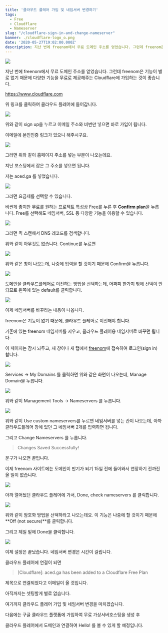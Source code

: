 ```yaml
---
title: '클라우드 플레어 가입 및 네임서버 변경하기'
tags: 
  - Free
  - Cloudflare
  - Nameserver
slug: "/cloudflare-sign-in-and-change-nameserver"
banner: ./cloudflare-logo_o.png
date: '2020-05-27T19:02:00.000Z'
description: 지난 번에 freenom에서 무료 도메인 주소를 얻었습니다. 그런데 freenom은 기능이 별로 없기 때문에 다양한 기능을 무료로 제공해주는 Cloudflare에 가입하는 것이 좋습니다.
---
```

![](./cloudflare-logo_o.png)

지난 번에 freenom에서 무료 도메인 주소를 얻었습니다. 그런데 freenom은 기능이 별로 없기 때문에 다양한 기능을 무료로 제공해주는 Cloudflare에 가입하는 것이 좋습니다.


<a href="https://www.cloudflare.com" target="_blank" rel="noopener noreferrer">https://www.cloudflare.com</a>

위 링크를 클릭하여 클라우드 플레어에 들어갑니다.


![](./1-sign-up_o.jpg)

위와 같이 sign up을 누르고 이메일 주소와 비번만 넣으면 바로 가입이 됩니다. 

이메일에 본인인증 링크가 있으니 해주시구요.


![](./2-add-site_o.jpg)

그러면 위와 같이 홈페이지 주소를 넣는 부분이 나오는데요. 

지난 포스팅에서 잡은 그 주소를 넣으면 됩니다.

저는 aced.ga 를 넣었습니다.


![](./3-select-a-plan_o.jpg)

그러면 요금제를 선택할 수 있습니다.

비싼게 좋지만 무료를 원하는 프로젝트 특성상 Free를 누른 후 **Confirm plan**을 누릅니다. Free를 선택해도 네임서버, SSL 등 다양한 기능을 이용할 수 있습니다.


![](./4-DNS-records_o.jpg)

그러면 퀵 스캔해서 DNS 레코드를 검색합니다.

위와 같이 아무것도 없습니다. Continue를 누르면


![](./5-add-records-later_o.jpg)

위와 같은 창이 나오는데, 나중에 입력을 할 것이기 때문에 Confirm을 누릅니다.


![](./6-moving_o.jpg)

도메인을 클라우드플레어로 이전하는 방법을 선택하는데, 어짜피 한가지 밖에 선택이 안되므로 왼쪽에 있는 default를 클릭합니다.


![](./7-change-nameserver_o.jpg)

이제 네임서버를 바꾸라는 내용이 나옵니다.

freenom은 기능이 없기 때문에, 클라우드 플레어로 이전해야 합니다.

기존에 있는 freenom 네임서버를 지우고, 클라우드 플레어용 네임서버로 바꾸면 됩니다.

이 페이지는 잠시 놔두고, 새 창이나 새 탭에서 [freenom](https://freenom.com)에 접속하여 로그인(sign in) 합니다.


![](./8-my-domains_o.jpg)

Services -> My Domains 를 클릭하면 위와 같은 화면이 나오는데, Manage Domain을 누릅니다.


![](./9-nameservers_o.jpg)

위와 같이 Management Tools -> Nameservers 를 누릅니다.


![](./10-custom-nameservers_o.jpg)

위와 같이 Use custom nameservers를 누르면 네임서버를 넣는 칸이 나오는데, 아까 클라우드플레어 창에 있던 그 네임서버 2개를 입력하면 됩니다.

그리고 Change Nameservers 를 누릅니다.

> Changes Saved Successfully!   

문구가 나오면 끝입니다.

이제 freenom 사이트에는 도메인이 만기가 되기 15일 전에 들어와서 연장하기 전까진 올 일이 없습니다.


![](./11-check-nameservers_o.jpg)

아까 열어뒀던 클라우드 플레어에 가서, Done, check nameservers 를 클릭합니다.


![](./12-SSL-TLS-select_o.jpg)

위와 같이 암호화 방법을 선택하라고 나오는데요. 이 기능은 나중에 할 것이기 때문에 **Off (not secure)**를 클릭합니다. 

그리고 제일 밑에 Done을 클릭합니다.


![](./13-check-nameservers_o.jpg)

이제 설정은 끝났습니다. 네임서버 변경은 시간이 걸립니다. 

클라우드 플레어에 연결이 되면 

> [Cloudflare]: aced.ga has been added to a Cloudflare Free Plan

제목으로 연결되었다고 이메일이 올 것입니다.

아직까지는 셋팅할게 별로 없습니다. 

여기까지 클라우드 플레어 가입 및 네임서버 변경을 마치겠습니다.

다음에는 구글 클라우드 플랫폼에 가입하여 무료 가상서버호스팅을 생성 후

클라우드 플레어에서 도메인과 연결하여 Hello! 를 볼 수 있게 할 예정입니다.
